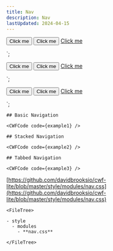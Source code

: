 ```yaml
---
title: Nav
description: Nav
lastUpdated: 2024-04-15
---
```



  <button class="nav__item" type="button">Click me</button>
  <button class="nav__item" type="button" data-active="true">Click me</button>
  <a class="nav__item" href="/">Click me</a>
</nav>`;

  <button class="nav__item" type="button">Click me</button>
  <button class="nav__item" type="button" data-active="true">Click me</button>
  <a class="nav__item" href="/">Click me</a>
</nav>`;

  <button class="nav__item" type="button">Click me</button>
  <button class="nav__item" type="button" data-active="true">Click me</button>
  <a class="nav__item" href="/">Click me</a>
</nav>`;

<Tabs>
  <TabItem label="Overview" icon="puzzle">

    ## Basic Navigation

    <CWFCode code={example1} />

    ## Stacked Navigation

    <CWFCode code={example2} />
    
    ## Tabbed Navigation

    <CWFCode code={example3} />
  </TabItem>
  <TabItem label="Files" icon="list-format">

  [https://github.com/davidbrooksio/cwf-lite/blob/master/style/modules/nav.css](https://github.com/davidbrooksio/cwf-lite/blob/master/style/modules/nav.css)
  
    <FileTree>

    - style
      - modules
        - **nav.css**

    </FileTree>
  </TabItem>
  <TabItem label="Stylesheet" icon="open-book">
    <Code code={cssExample} lang="css" />
  </TabItem>
</Tabs>

